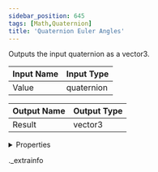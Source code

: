 ```yaml
---
sidebar_position: 645
tags: [Math,Quaternion]
title: 'Quaternion Euler Angles'
---
```


Outputs the input quaternion as a vector3.



<IChip uuid="81048ea5-2778-4816-99c5-1c50faad8a87" />

| Input Name | Input Type |
|-----------|-----------|
| Value | quaternion |

| Output Name | Output Type |
|-----------|-----------|
| Result | vector3 |


<details>
  <summary>Properties</summary>
  <div>
    <div>
    <table>
      <thead>
        <tr>
          <th>Room availability:</th>
          <th>Available everywhere</th>
        </tr>
        <tr>
          <th>Is beta required?</th>
          <th>No</th>
        </tr>
        <tr>
          <th>Is this chip a trolling risk?</th>
          <th>No</th>
        </tr>
        <tr>
          <th>Is this chip a role assignment risk?</th>
          <th>No</th>
        </tr>
        <tr>
          <th>Chip UUID</th>
          <th>81048ea5-2778-4816-99c5-1c50faad8a87</th>
        </tr>
      </thead>
    </table>
    </div>
  </div>
</details>

._extrainfo